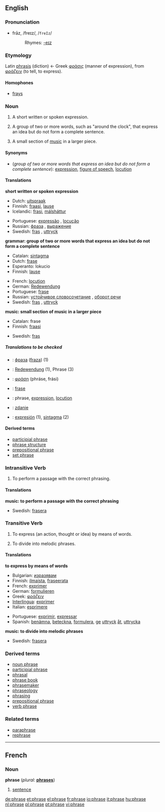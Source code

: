 ==English==

===Pronunciation===
*frāz, /freɪz/, /<tt>freIz</tt>/
*:Rhymes: [[Rhymes:English:-eɪz|-eɪz]]

===Etymology===
Latin [[phrasis]] (diction) ← Greek [[φράσις]] (manner of expression), from [[φράζειν]] (to tell, to express).

====Homophones====
*[[fray]]s

===Noun===
{{en-noun}}

# A short written or spoken expression.
# {{grammar}} A group of two or more words, such as "around the clock", that express an idea but do not form a complete sentence.
# {{music}} A small section of [[music]] in a larger piece.

====Synonyms====
*(''group of two or more words that express an idea but do not form a complete sentence''): [[expression]], [[figure of speech]], [[locution]]

====Translations====

'''short written or spoken expression'''
{{top}}
*Dutch: [[uitspraak]] {{f}}
*Finnish: [[fraasi]], [[lause]]
*Icelandic: [[frasi]], [[málsháttur]]
{{mid}}
*Portuguese: [[expressão]] {{f}}, [[locução]] {{f}}
*Russian: [[фраза]] {{f}}, [[выражение]] {{n}}
*Swedish: [[fras]] {{c}}, [[uttryck]] {{n}}
{{bottom}}

'''grammar: group of two or more words that express an idea but do not form a complete sentence'''
{{top}}
*Catalan: [[sintagma]] {{m}}
*Dutch: [[frase#Dutch|frase]] {{f}}
*Esperanto: lokucio
*Finnish: [[lause]]
{{mid}}
*French: [[locution#French|locution]] {{f}}
*German: [[Redewendung]] {{f}}
*Portuguese: [[frase]] {{f}}
*Russian: [[устойчивое словосочетание]] {{n}}, [[оборот речи]]
*Swedish: [[fras]] {{c}}, [[uttryck]] {{n}}
{{bottom}}

'''music: small section of music in a larger piece'''
{{top}}
*Catalan: frase {{f}}
*Finnish: [[fraasi]]
{{mid}}
*Swedish: [[fras]] {{c}}
{{bottom}}

=====Translations to be checked=====
<!--Remove this section once all of the translations below have been moved into the tables above.-->
{{checktrans}}

*{{ttbc|Bulgarian}}: [[фраза]] ([[fraza]]) {{f}} (1)
*{{ttbc|German}}: [[Redewendung]] {{f}} (1), Phrase {{f}} (3)
*{{ttbc|Greek}}: [[φράση]] (phr&aacute;se, fr&aacute;si)
*{{ttbc|Indonesian}}: [[frase]]
*{{ttbc|Interlingua}}: phrase, [[expression#Interlingua|expression]], [[locution#Interlingua|locution]]
*{{ttbc|Polish}}: [[zdanie]] {{n}}
*{{ttbc|Spanish}}: [[expresión]] {{f}} (1), [[sintagma]] {{m}} (2)

====Derived terms====
*[[participial phrase]]
*[[phrase structure]]
*[[prepositional phrase]]
*[[set phrase]]

===Intransitive Verb===
{{en-verb|phras|ing}}

# {{music}} To perform a passage with the correct phrasing.

====Translations====

'''music: to perform a passage with the correct phrasing'''
{{top}}
{{mid}}
*Swedish: [[frasera]]
{{bottom}}

===Transitive Verb===
{{en-verb|phras|ing}}

# To express (an action, thought or idea) by means of words.
# {{music}} To divide into melodic phrases.

====Translations====

'''to express by means of words'''
{{top}}
*Bulgarian: [[изразявам]]
*Finnish: [[ilmaista]], [[fraseerata]]
*French: [[exprimer#French|exprimer]]
*German: [[formulieren]]
*Greek: [[φράζειν]]
*[[Interlingua]]: [[exprimer#Interlingua|exprimer]]
*Italian: [[esprimere]]
{{mid}}
*Portuguese: [[exprimir]], [[expressar]]
*Spanish: [[benämna]], [[beteckna]], [[formulera]], [[ge]] [[uttryck]] [[åt]], [[uttrycka]]
{{bottom}}

'''music: to divide into melodic phrases'''
{{top}}
{{mid}}
*Swedish: [[frasera]]
{{bottom}}

===Derived terms===
*[[noun phrase]]
*[[participial phrase]]
*[[phrasal]]
*[[phrase book]]
*[[phrasemaker]]
*[[phraseology]]
*[[phrasing]]
*[[prepositional phrase]]
*[[verb phrase]]

===Related terms===
*[[paraphrase]]
*[[rephrase]]

----

==French==
===Noun===
'''phrase'''  (''plural:'' '''[[phrases]]''')
# [[sentence]] {{f}}

[[de:phrase]]
[[et:phrase]]
[[el:phrase]]
[[fr:phrase]]
[[io:phrase]]
[[it:phrase]]
[[hu:phrase]]
[[nl:phrase]]
[[pl:phrase]]
[[pt:phrase]]
[[vi:phrase]]